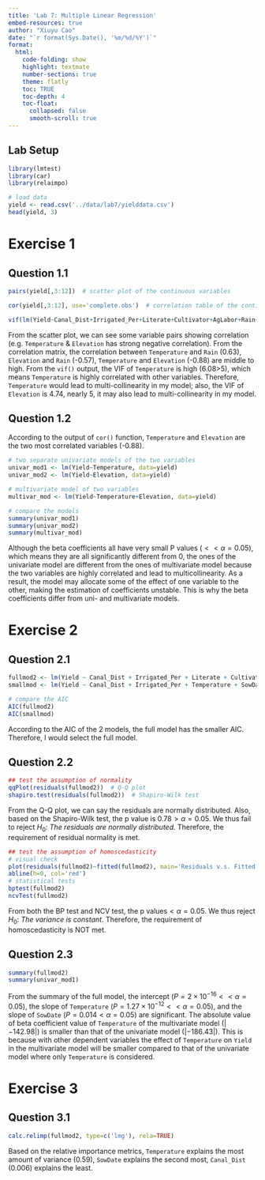 ```yaml
---
title: 'Lab 7: Multiple Linear Regression'
embed-resources: true
author: "Xiuyu Cao"
date: "`r format(Sys.Date(), '%m/%d/%Y')`"
format:
  html:
    code-folding: show
    highlight: textmate
    number-sections: true
    theme: flatly
    toc: TRUE
    toc-depth: 4
    toc-float:
      collapsed: false
      smooth-scroll: true
---
```


## Lab Setup
```r
library(lmtest)
library(car)
library(relaimpo)

# load data
yield <- read.csv('../data/lab7/yielddata.csv')
head(yield, 3)
```

# Exercise 1
## Question 1.1
```r
pairs(yield[,3:12])  # scatter plot of the continuous variables

cor(yield[,3:12], use='complete.obs')  # correlation table of the continuous variables

vif(lm(Yield~Canal_Dist+Irrigated_Per+Literate+Cultivator+AgLabor+Rain+Temperature+Elevation+SowDate, data=yield))  # get VIF
```
From the scatter plot, we can see some variable pairs showing correlation (e.g. `Temperature` & `Elevation` has strong negative correlation). From the correlation matrix, the correlation between `Temperature` and `Rain` (0.63), `Elevation` and `Rain` (-0.57), `Temperature` and `Elevation` (-0.88) are middle to high. From the `vif()` output, the VIF of `Temperature` is high (6.08>5), which means `Temperature` is highly correlated with other variables. Therefore, `Temperature` would lead to multi-collinearity in my model; also, the VIF of `Elevation` is 4.74, nearly 5, it may also lead to multi-collinearity in my model.

## Question 1.2
According to the output of `cor()` function, `Temperature` and `Elevation` are the two most correlated variables (-0.88).
```r
# two separate univariate models of the two variables
univar_mod1 <- lm(Yield~Temperature, data=yield)
univar_mod2 <- lm(Yield~Elevation, data=yield)

# multivariate model of two variables
multivar_mod <- lm(Yield~Temperature+Elevation, data=yield)

# compare the models
summary(univar_mod1)
summary(univar_mod2)
summary(multivar_mod)
```
Although the beta coefficients all have very small P values ($<<\alpha=0.05$), which means they are all significantly different from 0, the ones of the univariate model are different from the ones of multivariate model because the two variables are highly correlated and lead to multicollinearity. As a result, the model may allocate some of the effect of one variable to the other, making the estimation of coefficients unstable. This is why the beta coefficients differ from uni- and multivariate models.

# Exercise 2
## Question 2.1
```r
fullmod2 <- lm(Yield ~ Canal_Dist + Irrigated_Per + Literate + Cultivator + AgLabor + Temperature + SowDate, data = yield)
smallmod <- lm(Yield ~ Canal_Dist + Irrigated_Per + Temperature + SowDate, data = yield)

# compare the AIC
AIC(fullmod2)
AIC(smallmod)
```
According to the AIC of the 2 models, the full model has the smaller AIC. Therefore, I would select the full model.

## Question 2.2
```r
## test the assumption of normality
qqPlot(residuals(fullmod2))  # Q-Q plot
shapiro.test(residuals(fullmod2))  # Shapiro-Wilk test
```
From the Q-Q plot, we can say the residuals are normally distributed. Also, based on the Shapiro-Wilk test, the p value is $0.78>\alpha=0.05$. We thus fail to reject $H_0:$ *The residuals are normally distributed.* Therefore, the requirement of residual normality is met.


```r
## test the assumption of homoscedasticity
# visual check
plot(residuals(fullmod2)~fitted(fullmod2), main='Residuals v.s. Fitted')
abline(h=0, col='red')
# statistical tests
bptest(fullmod2)
ncvTest(fullmod2)
```
From both the BP test and NCV test, the p values$<\alpha=0.05$. We thus reject $H_0:$ *The variance is constant.* Therefore, the requirement of homoscedasticity is NOT met.

## Question 2.3
```r
summary(fullmod2)
summary(univar_mod1)
```
From the summary of the full model, the intercept ($P=2\times10^{-16}<<\alpha=0.05$), the slope of `Temperature` ($P=1.27\times10^{-12}<<\alpha=0.05$), and the slope of `SowDate` ($P=0.014<\alpha=0.05$) are significant. The absolute value of beta coefficient value of `Temperature` of the multivariate model ($|-142.98|$) is smaller than that of the univariate model ($|-186.43|$). This is because with other dependent variables the effect of `Temperature` on `Yield` in the multivariate model will be smaller compared to that of the univariate model where only `Temperature` is considered.

# Exercise 3
## Question 3.1
```r
calc.relimp(fullmod2, type=c('lmg'), rela=TRUE)
```
Based on the relative importance metrics, `Temperature` explains the most amount of variance (0.59), `SowDate` explains the second most, `Canal_Dist` (0.006) explains the least.


